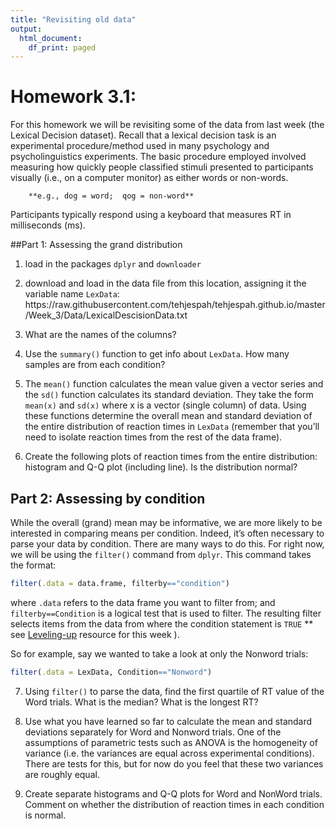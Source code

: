 ```yaml
---
title: "Revisiting old data"
output:
  html_document:
    df_print: paged
---
```


# Homework 3.1:


For this homework we will be revisiting some of the data from last week (the Lexical Decision dataset). Recall that a lexical decision task is an experimental procedure/method used in many psychology and psycholinguistics experiments. The basic procedure employed involved measuring how quickly people classified stimuli presented to participants visually (i.e., on a computer monitor) as either words or non-words.

		**e.g., dog = word;  qog = non-word**

Participants typically respond using a keyboard that measures RT in milliseconds (ms).



##Part 1: Assessing the grand distribution

1. load in the packages `dplyr` and `downloader`

2. download and load in the data file from this location, assigning it the variable name `LexData`: https://raw.githubusercontent.com/tehjespah/tehjespah.github.io/master/Week_3/Data/LexicalDescisionData.txt

3. What are the names of the columns?

4. Use the `summary()` function to get info about `LexData`. How many samples are from each condition?

5. The `mean()` function calculates the mean value given a vector series and the `sd()` function calculates its standard deviation. They take the form `mean(x)` and `sd(x)` where x is a vector (single column) of data. Using these functions determine the overall mean and standard deviation of the entire distribution of reaction times in `LexData` (remember that you'll need to isolate reaction times from the rest of the data frame).

6. Create the following plots of reaction times from the entire distribution: histogram and Q-Q plot (including line). Is the distribution normal?


## Part 2: Assessing by condition
While the overall (grand) mean may be informative, we are more likely to be interested in comparing means per condition. Indeed, it's often necessary to parse your data by condition. There are many ways to do this. For right now, we will be using the `filter()` command from `dplyr`. This command takes the format:
```r
filter(.data = data.frame, filterby=="condition")
```
where `.data` refers to the data frame you want to filter from; and `filterby==Condition` is a logical test that is used to filter. The resulting filter selects items from the data from where the condition statement is `TRUE` ** see [Leveling-up](https://github.com/tehjespah/tehjespah.github.io/blob/master/Week_3/Resources/LevelingUp_1.Rmd) resource for this week ).

So for example, say we wanted to take a look at only the Nonword trials:
```r
filter(.data = LexData, Condition=="Nonword")
```

7. Using `filter()` to parse the data, find the first quartile of RT value of the Word trials. What is the median? What is the longest RT?

8. Use what you have learned so far to calculate the mean and standard deviations separately for Word and Nonword trials. One of the assumptions of parametric tests such as ANOVA is the homogeneity of variance (i.e. the variances are equal across experimental conditions). There are tests for this, but for now do you feel that these two variances are roughly equal.

9. Create separate histograms and Q-Q plots for Word and NonWord trials. Comment on whether the distribution of reaction times in each condition is normal.
